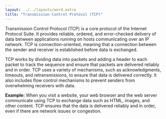 ```yaml
---
layout: ../../layouts/word.astro
title: "Transmission Control Protocol (TCP)"
---
```

Transmission Control Protocol (TCP) is a core protocol of the Internet Protocol Suite. It provides reliable, ordered, and error-checked delivery of data between applications running on hosts communicating over an IP network. TCP is connection-oriented, meaning that a connection between the sender and receiver is established before data is exchanged.

TCP works by dividing data into packets and adding a header to each packet to track the sequence and ensure that packets are delivered reliably and in order. TCP uses a variety of mechanisms, such as acknowledgments, timeouts, and retransmissions, to ensure that data is delivered correctly. It also includes flow control mechanisms to prevent senders from overwhelming receivers with data.

**Example:**
When you visit a website, your web browser and the web server communicate using TCP to exchange data such as HTML, images, and other content. TCP ensures that the data is delivered reliably and in order, even if there are network issues or congestion.